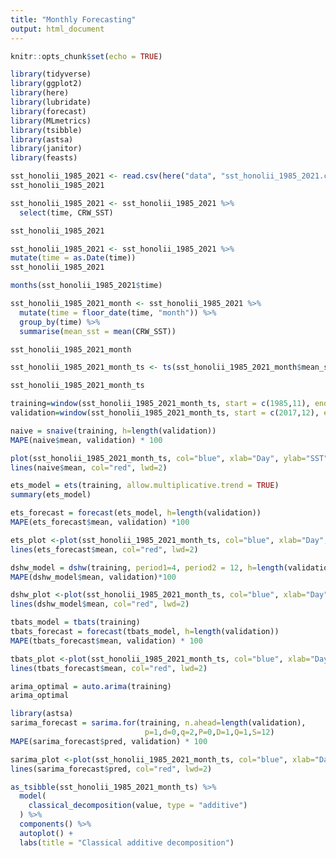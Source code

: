 ```yaml
---
title: "Monthly Forecasting"
output: html_document
---
```


```r
knitr::opts_chunk$set(echo = TRUE)
```

```r
library(tidyverse)
library(ggplot2)
library(here)
library(lubridate)
library(forecast)
library(MLmetrics)
library(tsibble)
library(astsa)
library(janitor)
library(feasts)
```

```r
sst_honolii_1985_2021 <- read.csv(here("data", "sst_honolii_1985_2021.csv" ))
sst_honolii_1985_2021
```
```r
sst_honolii_1985_2021 <- sst_honolii_1985_2021 %>% 
  select(time, CRW_SST)

sst_honolii_1985_2021
```


```r
sst_honolii_1985_2021 <- sst_honolii_1985_2021 %>%
mutate(time = as.Date(time))
sst_honolii_1985_2021
```

```r
months(sst_honolii_1985_2021$time)
```


```r
sst_honolii_1985_2021_month <- sst_honolii_1985_2021 %>% 
  mutate(time = floor_date(time, "month")) %>% 
  group_by(time) %>% 
  summarise(mean_sst = mean(CRW_SST))

sst_honolii_1985_2021_month
```

```r
sst_honolii_1985_2021_month_ts <- ts(sst_honolii_1985_2021_month$mean_sst, start = c(1985, 11), frequency = 12)

sst_honolii_1985_2021_month_ts
```

```r
training=window(sst_honolii_1985_2021_month_ts, start = c(1985,11), end = c(2017,11))
validation=window(sst_honolii_1985_2021_month_ts, start = c(2017,12), end = c(2021,10))
```

```r
naive = snaive(training, h=length(validation))
MAPE(naive$mean, validation) * 100
```

```r
plot(sst_honolii_1985_2021_month_ts, col="blue", xlab="Day", ylab="SST", main="Seasonal Naive Forecast", type='l')
lines(naive$mean, col="red", lwd=2)
```

```r
ets_model = ets(training, allow.multiplicative.trend = TRUE)
summary(ets_model)

ets_forecast = forecast(ets_model, h=length(validation))
MAPE(ets_forecast$mean, validation) *100

ets_plot <-plot(sst_honolii_1985_2021_month_ts, col="blue", xlab="Day", ylab="SST", main="Seasonal Naive Forecast", type='l')
lines(ets_forecast$mean, col="red", lwd=2)
```






```r
dshw_model = dshw(training, period1=4, period2 = 12, h=length(validation))
MAPE(dshw_model$mean, validation)*100

dshw_plot <-plot(sst_honolii_1985_2021_month_ts, col="blue", xlab="Day", ylab="SST", main="Seasonal Naive Forecast", type='l')
lines(dshw_model$mean, col="red", lwd=2)
```


```r
tbats_model = tbats(training)
tbats_forecast = forecast(tbats_model, h=length(validation))
MAPE(tbats_forecast$mean, validation) * 100

tbats_plot <-plot(sst_honolii_1985_2021_month_ts, col="blue", xlab="Day", ylab="SST", main="Seasonal Naive Forecast", type='l')
lines(tbats_forecast$mean, col="red", lwd=2)
```

```r
arima_optimal = auto.arima(training)
arima_optimal
```


```r
library(astsa)
sarima_forecast = sarima.for(training, n.ahead=length(validation),
                              p=1,d=0,q=2,P=0,D=1,Q=1,S=12)
MAPE(sarima_forecast$pred, validation) * 100

sarima_plot <-plot(sst_honolii_1985_2021_month_ts, col="blue", xlab="Day", ylab="SST", main="Seasonal Naive Forecast", type='l')
lines(sarima_forecast$pred, col="red", lwd=2)
```


```r
as_tsibble(sst_honolii_1985_2021_month_ts) %>%
  model(
    classical_decomposition(value, type = "additive")
  ) %>%
  components() %>%
  autoplot() +
  labs(title = "Classical additive decomposition")
```

